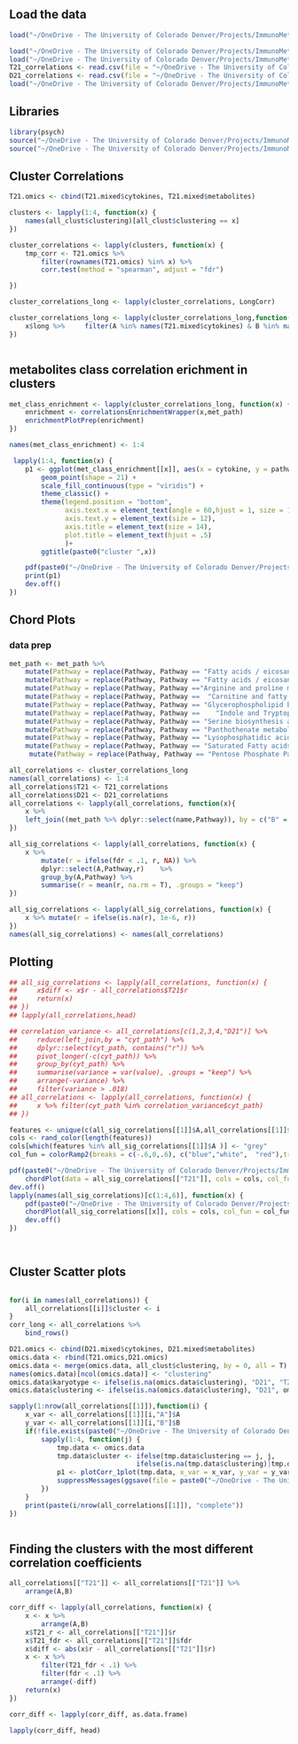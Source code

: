 ## Load the data

```r
load("~/OneDrive - The University of Colorado Denver/Projects/ImmunoMetabolicSubtypes/results/clusterings/all_clust.RData")

load("~/OneDrive - The University of Colorado Denver/Projects/ImmunoMetabolicSubtypes/data/processed/T21_standardized_cyt_met.RData")
load("~/OneDrive - The University of Colorado Denver/Projects/ImmunoMetabolicSubtypes/data/processed/D21_standardized_cyt_met.RData")
T21_correlations <- read.csv(file = "~/OneDrive - The University of Colorado Denver/Projects/ImmunoMetabolicSubtypes/results/tables/T21_cyt_met_correlations.csv")
D21_correlations <- read.csv(file = "~/OneDrive - The University of Colorado Denver/Projects/ImmunoMetabolicSubtypes/results/tables/D21_cyt_met_correlations.csv")
load("~/OneDrive - The University of Colorado Denver/Projects/ImmunoMetabolicSubtypes/data/pathway/metabolite_pathway.RData")
```

## Libraries

``` r
library(psych)
source("~/OneDrive - The University of Colorado Denver/Projects/ImmunoMetabolicSubtypes/R/cluster_evaluation.R")
source("~/OneDrive - The University of Colorado Denver/Projects/ImmunoMetabolicSubtypes/R/cyt_met_correlation_functions.R")
```
## Cluster Correlations

```r
T21.omics <- cbind(T21.mixed$cytokines, T21.mixed$metabolites)

clusters <- lapply(1:4, function(x) {
    names(all_clust$clustering)[all_clust$clustering == x]
})

cluster_correlations <- lapply(clusters, function(x) {
    tmp_corr <- T21.omics %>%
        filter(rownames(T21.omics) %in% x) %>%
        corr.test(method = "spearman", adjust = "fdr")

})

cluster_correlations_long <- lapply(cluster_correlations, LongCorr)

cluster_correlations_long <- lapply(cluster_correlations_long,function(x) {
    x$long %>%     filter(A %in% names(T21.mixed$cytokines) & B %in% names(T21.mixed$metabolites))
})



```

## metabolites class correlation erichment in clusters

```r
met_class_enrichment <- lapply(cluster_correlations_long, function(x) {
    enrichment <- correlationsEnrichmentWrapper(x,met_path)
    enrichmentPlotPrep(enrichment)
})

names(met_class_enrichment) <- 1:4

 lapply(1:4, function(x) {
    p1 <- ggplot(met_class_enrichment[[x]], aes(x = cytokine, y = pathway, fill = avg_corr, size = -log10(fdr))) +
        geom_point(shape = 21) +
        scale_fill_continuous(type = "viridis") +
        theme_classic() +
        theme(legend.position = "bottom",
              axis.text.x = element_text(angle = 60,hjust = 1, size = 12),
              axis.text.y = element_text(size = 12),
              axis.title = element_text(size = 14),
              plot.title = element_text(hjust = .5)
              )+
        ggtitle(paste0("cluster ",x))

    pdf(paste0("~/OneDrive - The University of Colorado Denver/Projects/ImmunoMetabolicSubtypes/results/enrichment/cluster_",x,"_enrichment.pdf"))
    print(p1)
    dev.off()
})

```


## Chord Plots


### data prep
```r
met_path <- met_path %>%
    mutate(Pathway = replace(Pathway, Pathway == "Fatty acids / eicosanoids", "Fatty acids/eicosanoids")) %>%
    mutate(Pathway = replace(Pathway, Pathway == "Fatty acids / eicosanoid", "Fatty acids/eicosanoids")) %>%
    mutate(Pathway = replace(Pathway, Pathway =="Arginine and proline metabolism" , "Arg, Pro metabolism"))%>%
    mutate(Pathway = replace(Pathway, Pathway ==  "Carnitine and fatty acid metabolism", "Carnitine metabolism"))%>%
    mutate(Pathway = replace(Pathway, Pathway == "Glycerophospholipid biosynthesis", "GPL biosynthesis")) %>%
    mutate(Pathway = replace(Pathway, Pathway ==    "Indole and Tryptophan", "Indole/Tryptophan"))%>%
    mutate(Pathway = replace(Pathway, Pathway == "Serine biosynthesis and one-carbon metabolism", "Ser biosynthesis")) %>%
    mutate(Pathway = replace(Pathway, Pathway == "Panthothenate metabolism", "PTA metabolism")) %>%
    mutate(Pathway = replace(Pathway, Pathway == "Lysophosphatidic acids", "LPAs")) %>%
    mutate(Pathway = replace(Pathway, Pathway == "Saturated Fatty acids", "Fatty acids/saturated")) %>%
     mutate(Pathway = replace(Pathway, Pathway == "Pentose Phosphate Pathway", "Pentose Phosphate"))

all_correlations <- cluster_correlations_long
names(all_correlations) <- 1:4
all_correlations$T21 <- T21_correlations
all_correlations$D21 <- D21_correlations
all_correlations <- lapply(all_correlations, function(x){
    x %>%
    left_join((met_path %>% dplyr::select(name,Pathway)), by = c("B" = "name"))
})

all_sig_correlations <- lapply(all_correlations, function(x) {
    x %>%
        mutate(r = ifelse(fdr < .1, r, NA)) %>%    
        dplyr::select(A,Pathway,r)    %>%
        group_by(A,Pathway) %>%
        summarise(r = mean(r, na.rm = T), .groups = "keep") 
})

all_sig_correlations <- lapply(all_sig_correlations, function(x) {
    x %>% mutate(r = ifelse(is.na(r), 1e-6, r))
})
names(all_sig_correlations) <- names(all_correlations)
```


## Plotting
``` r
## all_sig_correlations <- lapply(all_correlations, function(x) {
##     x$diff <- x$r - all_correlations$T21$r
##     return(x)
## })
## lapply(all_correlations,head)

## correlation_variance <- all_correlations[c(1,2,3,4,"D21")] %>%
##     reduce(left_join,by = "cyt_path") %>%
##     dplyr::select(cyt_path, contains("r")) %>%
##     pivot_longer(-c(cyt_path)) %>%
##     group_by(cyt_path) %>%
##     summarise(variance = var(value), .groups = "keep") %>%
##     arrange(-variance) %>%
##     filter(variance > .018)
## all_correlations <- lapply(all_correlations, function(x) {
##     x %>% filter(cyt_path %in% correlation_variance$cyt_path)
## })

features <- unique(c(all_sig_correlations[[1]]$A,all_correlations[[1]]$Pathway))
cols <- rand_color(length(features))
cols[which(features %in% all_sig_correlations[[1]]$A )] <- "grey"
col_fun = colorRamp2(breaks = c(-.6,0,.6), c("blue","white",  "red"),transparency = .1 )

pdf(paste0("~/OneDrive - The University of Colorado Denver/Projects/ImmunoMetabolicSubtypes/results/chord_plots/T21.pdf"), height = 12, width =12)
    chordPlot(data = all_sig_correlations[["T21"]], cols = cols, col_fun = col_fun, title = "T21", diff_thresh = 0, r_thresh = .15)
dev.off()
lapply(names(all_sig_correlations)[c(1:4,6)], function(x) {
    pdf(paste0("~/OneDrive - The University of Colorado Denver/Projects/ImmunoMetabolicSubtypes/results/chord_plots/",x,".pdf"), height = 12, width =12)
    chordPlot(all_sig_correlations[[x]], cols = cols, col_fun = col_fun, title = x, diff_thresh = .2, r_thresh = .15)
    dev.off()
})

    
```


## Cluster Scatter plots

```r

for(i in names(all_correlations)) {
    all_correlations[[i]]$cluster <- i
}
corr_long <- all_correlations %>%
    bind_rows()

D21.omics <- cbind(D21.mixed$cytokines, D21.mixed$metabolites)
omics.data <- rbind(T21.omics,D21.omics)
omics.data <- merge(omics.data, all_clust$clustering, by = 0, all = T)
names(omics.data)[ncol(omics.data)] <- "clustering"
omics.data$karyotype <- ifelse(is.na(omics.data$clustering), "D21", "T21")
omics.data$clustering <- ifelse(is.na(omics.data$clustering), "D21", omics.data$clustering)

sapply(1:nrow(all_correlations[[1]]),function(i) { 
    x_var <- all_correlations[[1]][i,"A"]$A
    y_var <- all_correlations[[1]][i,"B"]$B
    if(!file.exists(paste0("~/OneDrive - The University of Colorado Denver/Projects/ImmunoMetabolicSubtypes/results/correlation_scatter_plots_by_cluster/cluster_1/",make.names(x_var), " - ", make.names(y_var), ".pdf"))) {
        sapply(1:4, function(j) {
            tmp.data <- omics.data
            tmp.data$cluster <- ifelse(tmp.data$clustering == j, j,
                                ifelse(is.na(tmp.data$clustering)|tmp.data$clustering == "D21", "D21","T21"))
            p1 <- plotCorr_1plot(tmp.data, x_var = x_var, y_var = y_var,met_path)
            suppressMessages(ggsave(file = paste0("~/OneDrive - The University of Colorado Denver/Projects/ImmunoMetabolicSubtypes/results/correlation_scatter_plots_by_cluster/cluster_",j,"/",make.names(x_var), " - ", make.names(y_var), ".pdf"),plot = p1))
        })
    }
    print(paste(i/nrow(all_correlations[[1]]), "complete"))
})



```


## Finding the clusters with the most different correlation coefficients

```r
all_correlations[["T21"]] <- all_correlations[["T21"]] %>%
    arrange(A,B)

corr_diff <- lapply(all_correlations, function(x) {
    x <- x %>%
        arrange(A,B)
    x$T21_r <- all_correlations[["T21"]]$r
    x$T21_fdr <- all_correlations[["T21"]]$fdr
    x$diff <- abs(x$r - all_correlations[["T21"]]$r)
    x <- x %>%
        filter(T21_fdr < .1) %>%
        filter(fdr < .1) %>%
        arrange(-diff)
    return(x)
})

corr_diff <- lapply(corr_diff, as.data.frame)

lapply(corr_diff, head)
```
